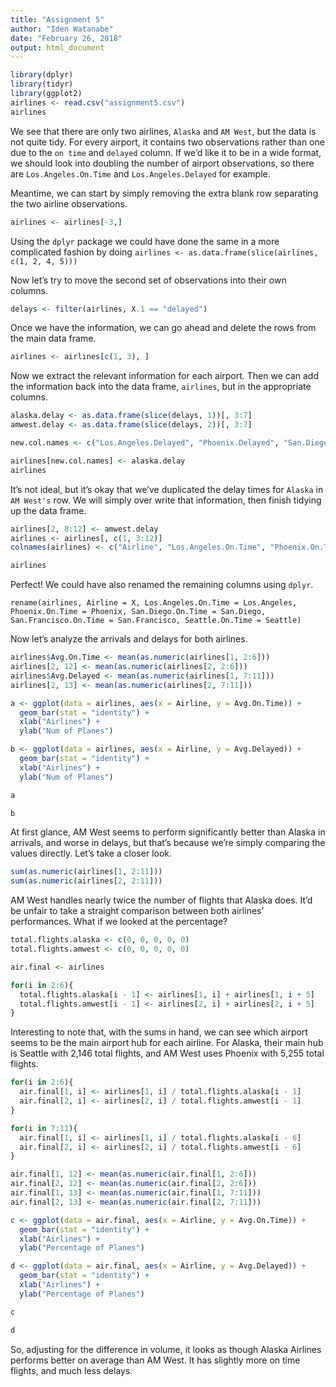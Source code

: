 ```yaml
---
title: "Assignment 5"
author: "Iden Watanabe"
date: "February 26, 2018"
output: html_document
---
```


```r
library(dplyr)
library(tidyr)
library(ggplot2)
airlines <- read.csv("assignment5.csv")
airlines
```
We see that there are only two airlines, `Alaska` and `AM West`, but the data is not quite tidy.  For every airport, it contains two observations rather than one due to the `on time` and `delayed` column.  If we'd like it to be in a wide format, we should look into doubling the number of airport observations, so there are `Los.Angeles.On.Time` and `Los.Angeles.Delayed` for example.

Meantime, we can start by simply removing the extra blank row separating the two airline observations.

```r
airlines <- airlines[-3,]
```

Using the `dplyr` package we could have done the same in a more complicated fashion by doing `airlines <- as.data.frame(slice(airlines, c(1, 2, 4, 5)))`

Now let's try to move the second set of observations into their own columns.

```r
delays <- filter(airlines, X.1 == "delayed")
```

Once we have the information, we can go ahead and delete the rows from the main data frame.

```r
airlines <- airlines[c(1, 3), ]
```

Now we extract the relevant information for each airport.  Then we can add the information back into the data frame, `airlines`, but in the appropriate columns.

```r
alaska.delay <- as.data.frame(slice(delays, 1))[, 3:7]
amwest.delay <- as.data.frame(slice(delays, 2))[, 3:7]

new.col.names <- c("Los.Angeles.Delayed", "Phoenix.Delayed", "San.Diege.Delayed", "San.Francisco.Delayed", "Seattle.Delayed")

airlines[new.col.names] <- alaska.delay
airlines
```

It's not ideal, but it's okay that we've duplicated the delay times for `Alaska` in `AM West's` row.  We will simply over write that information, then finish tidying up the data frame.

```r
airlines[2, 8:12] <- amwest.delay
airlines <- airlines[, c(1, 3:12)]
colnames(airlines) <- c("Airline", "Los.Angeles.On.Time", "Phoenix.On.Time", "San.Diego.On.Time", "San.Francisco.On.Time", "Seattle.On.Time", new.col.names)

airlines
```

Perfect!  We could have also renamed the remaining columns using `dplyr`.

`rename(airlines, Airline = X, Los.Angeles.On.Time = Los.Angeles, Phoenix.On.Time = Phoenix, San.Diego.On.Time = San.Diego, San.Francisco.On.Time = San.Francisco, Seattle.On.Time = Seattle)`

Now let's analyze the arrivals and delays for both airlines.

```r
airlines$Avg.On.Time <- mean(as.numeric(airlines[1, 2:6]))
airlines[2, 12] <- mean(as.numeric(airlines[2, 2:6]))
airlines$Avg.Delayed <- mean(as.numeric(airlines[1, 7:11]))
airlines[2, 13] <- mean(as.numeric(airlines[2, 7:11]))

a <- ggplot(data = airlines, aes(x = Airline, y = Avg.On.Time)) +
  geom_bar(stat = "identity") +
  xlab("Airlines") +
  ylab("Num of Planes")

b <- ggplot(data = airlines, aes(x = Airline, y = Avg.Delayed)) +
  geom_bar(stat = "identity") +
  xlab("Airlines") +
  ylab("Num of Planes")

a

b
```

At first glance, AM West seems to perform significantly better than Alaska in arrivals, and worse in delays, but that's because we're simply comparing the values directly.  Let's take a closer look.

```r
sum(as.numeric(airlines[1, 2:11]))
sum(as.numeric(airlines[2, 2:11]))
```

AM West handles nearly twice the number of flights that Alaska does.  It'd be unfair to take a straight comparison between both airlines' performances.  What if we looked at the percentage?

```r
total.flights.alaska <- c(0, 0, 0, 0, 0)
total.flights.amwest <- c(0, 0, 0, 0, 0)

air.final <- airlines

for(i in 2:6){
  total.flights.alaska[i - 1] <- airlines[1, i] + airlines[1, i + 5]
  total.flights.amwest[i - 1] <- airlines[2, i] + airlines[2, i + 5]
}
```

Interesting to note that, with the sums in hand, we can see which airport seems to be the main airport hub for each airline.  For Alaska, their main hub is Seattle with 2,146 total flights, and AM West uses Phoenix with 5,255 total flights.

```r
for(i in 2:6){
  air.final[1, i] <- airlines[1, i] / total.flights.alaska[i - 1]
  air.final[2, i] <- airlines[2, i] / total.flights.amwest[i - 1]
}

for(i in 7:11){
  air.final[1, i] <- airlines[1, i] / total.flights.alaska[i - 6]
  air.final[2, i] <- airlines[2, i] / total.flights.amwest[i - 6]
}

air.final[1, 12] <- mean(as.numeric(air.final[1, 2:6]))
air.final[2, 12] <- mean(as.numeric(air.final[2, 2:6]))
air.final[1, 13] <- mean(as.numeric(air.final[1, 7:11]))
air.final[2, 13] <- mean(as.numeric(air.final[2, 7:11]))

c <- ggplot(data = air.final, aes(x = Airline, y = Avg.On.Time)) +
  geom_bar(stat = "identity") +
  xlab("Airlines") +
  ylab("Percentage of Planes")

d <- ggplot(data = air.final, aes(x = Airline, y = Avg.Delayed)) +
  geom_bar(stat = "identity") +
  xlab("Airlines") +
  ylab("Percentage of Planes")

c

d

```

So, adjusting for the difference in volume, it looks as though Alaska Airlines performs better on average than AM West.  It has slightly more on time flights, and much less delays. 